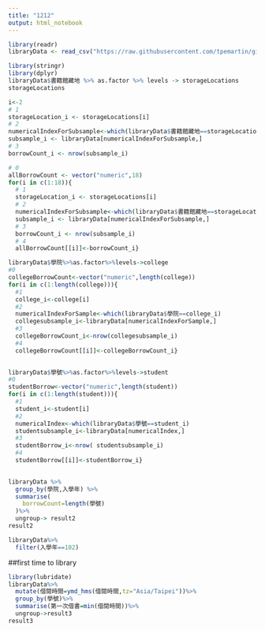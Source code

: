 ```yaml
---
title: "1212"
output: html_notebook
---
```


```r
library(readr)
libraryData <- read_csv("https://raw.githubusercontent.com/tpemartin/github-data/master/library100_102.csv")
```

```r
library(stringr)
library(dplyr)
libraryData$書籍館藏地 %>% as.factor %>% levels -> storageLocations
storageLocations
```

```r
i<-2
# 1
storageLocation_i <- storageLocations[i] 
# 2
numericalIndexForSubsample<-which(libraryData$書籍館藏地==storageLocation_i)
subsample_i <- libraryData[numericalIndexForSubsample,]
# 3
borrowCount_i <- nrow(subsample_i)
```

```r
# 0
allBorrowCount <- vector("numeric",18)
for(i in c(1:18)){
  # 1
  storageLocation_i <- storageLocations[i] 
  # 2
  numericalIndexForSubsample<-which(libraryData$書籍館藏地==storageLocation_i)
  subsample_i <- libraryData[numericalIndexForSubsample,]
  # 3
  borrowCount_i <- nrow(subsample_i)
  # 4
  allBorrowCount[[i]]<-borrowCount_i}
```

```r
libraryData$學院%>%as.factor%>%levels->college
#0
collegeBorrowCount<-vector("numeric",length(college))
for(i in c(1:length(college))){
  #1
  college_i<-college[i]
  #2
  numericalIndexForSample<-which(libraryData$學院==college_i)
  collegesubsample_i<-libraryData[numericalIndexForSample,]
  #3
  collegeBorrowCount_i<-nrow(collegesubsample_i)
  #4
  collegeBorrowCount[[i]]<-collegeBorrowCount_i}
  

```

```r
libraryData$學號%>%as.factor%>%levels->student
#0
studentBorrow<-vector("numeric",length(student))
for(i in c(1:length(student))){
  #1
  student_i<-student[i]
  #2
  numericalIndex<-which(libraryData$學號==student_i)
  studentsubsample_i<-libraryData[numericalIndex,]
  #3
  studentBorrow_i<-nrow( studentsubsample_i)
  #4
  studentBorrow[[i]]<-studentBorrow_i}
  
```

```r
libraryData %>%
  group_by(學院,入學年) %>%
  summarise(
    borrowCount=length(學號)
  )%>%
  ungroup-> result2
result2
```

```r
libraryData%>%
  filter(入學年==102)
```
##first time to library
```r
library(lubridate)
libraryData%>%
  mutate(借閱時間=ymd_hms(借閱時間,tz="Asia/Taipei"))%>%
  group_by(學號)%>%
  summarise(第一次借書=min(借閱時間))%>%
  ungroup->result3
result3
```

